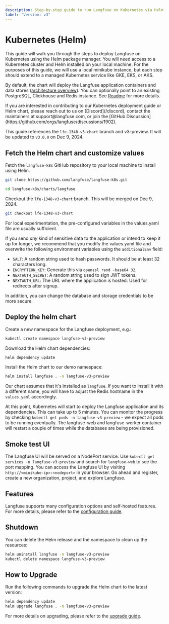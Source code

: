 ```yaml
---
description: Step-by-step guide to run Langfuse on Kubernetes via Helm.
label: "Version: v3"
---
```


# Kubernetes (Helm)

This guide will walk you through the steps to deploy Langfuse on Kubernetes using the Helm package manager.
You will need access to a Kubernetes cluster and Helm installed on your local machine.
For the purposes of this guide, we will use a local minikube instance, but each step should extend to a managed Kubernetes service like GKE, EKS, or AKS.

By default, the chart will deploy the Langfuse application containers and data stores ([architecture overview](/self-hosting#architecture)). You can optionally point to an existing PostgreSQL, Clickhouse and Redis instance. See [Readme](https://github.com/langfuse/langfuse-k8s/blob/lfe-1348-v3-chart/README.md) for more details.

<Callout type="info">
  If you are interested in contributing to our Kubernetes deployment guide or
  Helm chart, please reach out to us on [Discord](/discord), contact the
  maintainers at support@langfuse.com, or join the [GitHub
  Discussion](https://github.com/orgs/langfuse/discussions/1902).
</Callout>

<Callout type="info">

This guide references the `lfe-1348-v3-chart` branch and v3-preview. It will be updated to `v3.0.0` on Dec 9, 2024.

</Callout>

## Fetch the Helm chart and customize values

Fetch the `langfuse-k8s` GitHub repository to your local machine to install using Helm.

```bash
git clone https://github.com/langfuse/langfuse-k8s.git

cd langfuse-k8s/charts/langfuse
```

Checkout the `lfe-1348-v3-chart` branch. This will be merged on Dec 9, 2024.

```bash
git checkout lfe-1348-v3-chart
```

For local experimentation, the pre-configured variables in the values.yaml file are usually sufficient.

If you send _any_ kind of sensitive data to the application or intend to keep it up for longer, we recommend that
you modify the values.yaml file and overwrite the following environment variables using the `additionalEnv` field:

- `SALT`: A random string used to hash passwords. It should be at least 32 characters long.
- `ENCRYPTION_KEY`: Generate this via `openssl rand -base64 32`.
- `NEXTAUTH_SECRET`: A random string used to sign JWT tokens.
- `NEXTAUTH_URL`: The URL where the application is hosted. Used for redirects after signup.

In addition, you can change the database and storage credentials to be more secure.

## Deploy the helm chart

Create a new namespace for the Langfuse deployment, e.g.:

```bash
kubectl create namespace langfuse-v3-preview
```

Download the Helm chart dependencies:

```bash
helm dependency update
```

Install the Helm chart to our demo namespace:

```bash
helm install langfuse . -n langfuse-v3-preview
```

Our chart assumes that it's installed as `langfuse`.
If you want to install it with a different name, you will have to adjust the Redis hostname in the `values.yaml` accordingly.

At this point, Kubernetes will start to deploy the Langfuse application and its dependencies.
This can take up to 5 minutes.
You can monitor the progress by checking `kubectl get pods -n langfuse-v3-preview` - we expect all pods to be running eventually.
The langfuse-web and langfuse-worker container will restart a couple of times while the databases are being provisioned.

## Smoke test UI

The Langfuse UI will be served on a NodePort service.
Use `kubectl get services -n langfuse-v3-preview` and search for `langfuse-web` to see the port mapping.
You can access the Langfuse UI by visiting `http://<minikube-ip>:<nodeport>` in your browser.
Go ahead and register, create a new organization, project, and explore Langfuse.

## Features

Langfuse supports many configuration options and self-hosted features.
For more details, please refer to the [configuration guide](/self-hosting/configuration).


<SelfHostFeatures />

## Shutdown

You can delete the Helm release and the namespace to clean up the resources:

```bash
helm uninstall langfuse -n langfuse-v3-preview
kubectl delete namespace langfuse-v3-preview
```

## How to Upgrade

Run the following commands to upgrade the Helm chart to the latest version:

```bash
helm dependency update
helm upgrade langfuse . -n langfuse-v3-preview
```

For more details on upgrading, please refer to the [upgrade guide](/self-hosting/upgrade).

